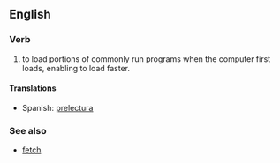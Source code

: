 ==English==

===Verb===
{{en-verb}}

# to load portions of commonly run programs when the computer first loads, enabling to load faster.

==== Translations ====
{{trans-top|to load portions of commonly run programs}}
{{trans-mid}}
* Spanish: [[prelectura]]
{{trans-bottom}}

=== See also ===
* [[fetch]]